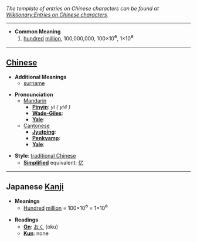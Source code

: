 ''The template of entries on Chinese characters can be found at [[Wiktionary:Entries on Chinese characters]].''

----

* '''Common Meaning'''
*#[[one hundred|hundred]] [[million]], 100,000,000, 100×10<big>⁶</big>, 1×10<big>⁸</big>

----

== [[Chinese]] ==

*'''Additional Meanings'''
**[[surname]]

*'''Pronounciation '''
**[[Mandarin]]
***'''[[Pinyin]]''': ''yì ( yi4 )''
***'''[[Wade-Giles]]''': 
***'''[[Yale]]''': 
**[[Cantonese]]
***'''[[Jyutping]]''': 
***'''[[Penkyamp]]''': 
***'''[[Yale]]''': 

*'''Style''': [[traditional Chinese]]
** '''[[simplified Chinese|Simplified]]''' equivalent: [[亿]]

----

== Japanese [[Kanji]] ==

*'''Meanings'''
**[[one hundred|Hundred]] [[million]] = 100×10<big>⁶</big> = 1×10<big>⁸</big>

*'''Readings'''
**'''[[On]]''': [[おく]] (oku)
**'''[[Kun]]''': none